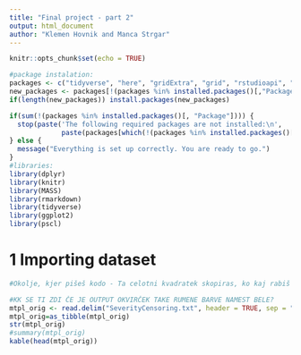 ```yaml
---
title: "Final project - part 2"
output: html_document
author: "Klemen Hovnik and Manca Strgar"
---
```


```r
knitr::opts_chunk$set(echo = TRUE)
```

```r
#package instalation:
packages <- c("tidyverse", "here", "gridExtra", "grid", "rstudioapi", "MASS", "actuar", "statmod", "ReIns", "pscl", "rmarkdown", "ggplot2")
new_packages <- packages[!(packages %in% installed.packages()[,"Package"])]
if(length(new_packages)) install.packages(new_packages)

if(sum(!(packages %in% installed.packages()[, "Package"]))) {
  stop(paste('The following required packages are not installed:\n', 
             paste(packages[which(!(packages %in% installed.packages()[, "Package"]))], collapse = ', ')));
} else {
  message("Everything is set up correctly. You are ready to go.")
}
#libraries:
library(dplyr)
library(knitr)
library(MASS)
library(rmarkdown)
library(tidyverse)
library(ggplot2)
library(pscl) 
```
# 1 Importing dataset

```r
#Okolje, kjer pišeš kodo - Ta celotni kvadratek skopiras, ko kaj rabiš
```



```r
#KK SE TI ZDI ČE JE OUTPUT OKVIRČEK TAKE RUMENE BARVE NAMEST BELE? 
mtpl_orig <- read.delim("SeverityCensoring.txt", header = TRUE, sep = " ")
mtpl_orig=as_tibble(mtpl_orig)
str(mtpl_orig)
#summary(mtpl_orig)
kable(head(mtpl_orig))

```